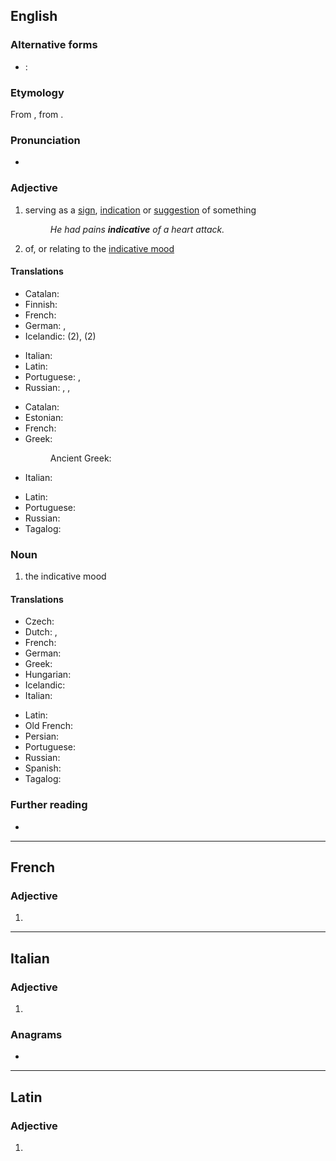==English==

===Alternative forms===
* {{qualifier|abbreviation, grammar}}: {{l|en|ind.}}

===Etymology===
{{PIE root|en|deyḱ}}
From {{etyl|frm|en}} {{m|frm|indicatif}}, from {{etyl|LL.|en}} {{m|la|indicātīvus}}.

===Pronunciation===
* {{a|US}} {{IPA|/ɪnˈdɪk.ə.tɪv/|lang=en}}

===Adjective===
{{en-adj}}

# serving as a [[sign]], [[indication]] or [[suggestion]] of something
#: ''He had pains '''indicative''' of a heart attack.''
# {{lb|en|grammar}} of, or relating to the [[indicative mood]]

====Translations====
{{trans-top|serving as a sign}}
* Catalan: {{t+|ca|indicatiu}}
* Finnish: {{t+|fi|indikatiivinen}}
* French: {{t+|fr|indicatif}}
* German: {{t|de|indikativ}}, {{t+|de|hinweisend}}
* Icelandic: {{t-check|is|framsögu-}} (2), {{t-check|is|framsöguháttar-}} (2)
{{trans-mid}}
* Italian: {{t+|it|indicativo}}
* Latin: {{t|la|indicābilis}}
* Portuguese: {{t+|pt|indicativo}}, {{t+|pt|indicador}}
* Russian: {{t+|ru|свидетельствовать|alt=свиде́тельствующий}}, {{t+|ru|указывать|alt=ука́зывающий}}, {{t+|ru|показывать|alt=пока́зывающий}}
{{trans-bottom}}

{{trans-top|of, or relating to the indicative mood}}
* Catalan: {{t+|ca|indicatiu}}
* Estonian: {{t+|et|kindel}}
* French: {{t+|fr|indicatif}}
* Greek:
*: Ancient Greek: {{t|grc|ὁριστικός}}
* Italian: {{t+|it|indicativo}}
{{trans-mid}}
* Latin: {{t|la|indicātīvus}}
* Portuguese: {{t+|pt|indicativo}}
* Russian: {{t+|ru|изъяви́тельный}}
* Tagalog: {{t|tl|paturol}}
{{trans-bottom}}

===Noun===
{{en-noun|~}}

# {{lb|en|grammar}} the indicative mood

====Translations====
{{trans-top|the indicative mood}}
* Czech: {{t+|cs|indikativ|m}}
* Dutch: {{t+|nl|aantonende wijs|m}}, {{t+|nl|indicatief|m}}
* French: {{t+|fr|indicatif|m}}
* German: {{t+|de|Indikativ|m}}
* Greek: {{t+|el|οριστική|f}}
* Hungarian: {{t+|hu|kijelentő mód}}
* Icelandic: {{t+|is|framsöguháttur|m}}
* Italian: {{t+|it|indicativo|m}}
{{trans-mid}}
* Latin: {{t|la|indicativus}}
* Old French: {{t|fro|indicatif|m}}
* Persian: {{t+|fa|گزارشی|tr=gozâreši|sc=fa-Arab}}
* Portuguese: {{t+|pt|indicativo|m}}
* Russian: {{t+|ru|изъяви́тельное наклоне́ние|n}}
* Spanish: {{t+|es|indicativo}}
* Tagalog: {{t|tl|paturol}}
{{trans-bottom}}

===Further reading===
* {{projectlink|wikipedia}}

----

==French==

===Adjective===
{{head|fr|adjective form}}

# {{feminine singular of|indicatif|lang=fr}}

----

==Italian==

===Adjective===
{{head|it|adjective form|g=f-p}}

# {{feminine plural of|indicativo|lang=it}}

===Anagrams===
* {{l|it|indicatevi}}

----

==Latin==

===Adjective===
{{la-adj-form|indicātīve}}

# {{inflection of|indicātīvus||voc|m|s|lang=la}}